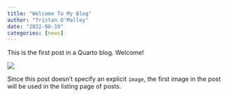 ```yaml
---
title: "Welcome To My Blog"
author: "Tristan O'Malley"
date: "2022-08-19"
categories: [news]
---
```


This is the first post in a Quarto blog. Welcome!

![](thumbnail.jpg)

Since this post doesn't specify an explicit `image`, the first image in the post will be used in the listing page of posts.
